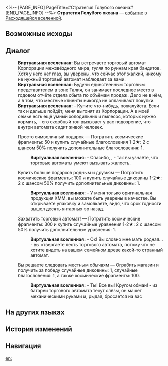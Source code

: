 <%-- [PAGE_INFO]
PageTitle=#Стратегия Голубого океана#
[END_PAGE_INFO] --%>
{{Дополнить}}
{{ВВ Событие Инфобокс
|id                 = 24201
|Название           = 
|Изображение        = Событие ВВ Состязание.png
|Испытание_в_вв     = 
|Испытание_в_рое    = 
|Испытание_в_зиш    = 
|Испытание_в_рв     = Неизвестно
|Испытание_в_облнеп = 
|Требования         = 
|Пред               = 
|След               = 
|Упоминания         = 
|Порядок            = 
|Порядок_рв         = 120
}}
'''Стратегия Голубого океана''' — [[Расходящаяся вселенная/События|событие]] в [[Расходящаяся вселенная|Расходящейся вселенной]].

==Возможные исходы==
{{Возможные исходы
|Выбор_1 = Просто символичный подарок
|Результат_1 = Потратить космические фрагменты: 50 и купить случайные благословения 1-2★: 2 с шансом 50% получить дополнительные благословения: 1.

|Выбор_2 = Купить больше подарков родным и друзьям
|Результат_2 = Потратить космические фрагменты: 100 и купить случайные диковины 1-2★: 2 с шансом 50% получить дополнительные диковины: 1.

|Выбор_3 = Захватить торговый автомат!
|Результат_3 = Потратить космические фрагменты: 300 и купить случайные уравнения 1-2★: 2 с шансом 50% получить дополнительные уравнения: 1.

|Выбор_4 = Вы решаете следовать местным обычаям
|Результат_4 = Ограбить магазин и получить за победу случайные диковины: 1, случайные благословения: 1, а также космические фрагменты: 100.
}}

==Диалог==
{{Диалог Начало}}
:'''Виртуальная вселенная:''' Вы встречаете торговый автомат Корпорации межзвёздного мира, гуляя по руинам края бандитов. Хотя у него нет глаз, вы уверены, что сейчас этот жалкий, никому не нужный торговый автомат наблюдает за вами.
:'''Виртуальная вселенная:''' Будучи единственным торговым представителем в зоне Талия, он занимает последнее место в годовом отчёте отдела сбыта по объёмам продаж. Дело не в нём, а в том, что местные клиенты никогда не оплачивают покупки.
:'''Виртуальная вселенная:''' - Купите что-нибудь, пожалуйста. Если так и дальше пойдёт, меня выгонят из Корпорации. А в моей семье есть ещё умный холодильник и пылесос, которых нужно кормить, - его скорбный тон вызывает у вас подозрение, что внутри автомата сидит живой человек.
:{{Диалог|Звезда}} Просто символичный подарок &mdash; Потратить космические фрагменты: 50 и купить случайные благословения 1-2★: 2 с шансом 50% получить дополнительные благословения: 1.
::'''Виртуальная вселенная:''' - Спасибо, {{MC|ж=добрая незнакомка|м=добрый незнакомец}}, - так вы узнаёте, что торговые автоматы умеют вызывать жалость.
:{{Диалог|Звезда}} Купить больше подарков родным и друзьям &mdash; Потратить космические фрагменты: 100 и купить случайные диковины 1-2★: 2 с шансом 50% получить дополнительные диковины: 1.
::'''Виртуальная вселенная:''' - У меня только оригинальная продукция КММ, вы можете быть уверены в качестве. Вы открываете упаковку и замолкаете, видя, что срок годности вышел десять янтарных эр назад.
:{{Диалог|Звезда}} Захватить торговый автомат! &mdash; Потратить космические фрагменты: 300 и купить случайные уравнения 1-2★: 2 с шансом 50% получить дополнительные уравнения: 1.
::'''Виртуальная вселенная:''' - Ох! Вы словно мне мать родная... - вы отвергаете лесть торгового автомата, потому что не хотите видеть на вашем семейном древе какой-то странный автомат.
:{{Диалог|Звезда}} Вы решаете следовать местным обычаям &mdash; Ограбить магазин и получить за победу случайные диковины: 1, случайные благословения: 1, а также космические фрагменты: 100.
::'''Виртуальная вселенная:''' - Ты! Все вы! Кругом обман! - из батареи торгового автомата текут слёзы, он машет механическими руками и, рыдая, бросается на вас
{{Диалог Конец}}

==На других языках==
{{На других языках
|en   = Blue Ocean Strategy
|zhs  = 销售蓝海
|zht  = 銷售藍海
|ja   = ブルーオーシャン{{Rubi|戦略|せんりゃく}}
|ko   = 세일즈 블루오션
|es   = La estrategia del océano azul
|fr   = Stratégie océan bleu
|ru   = Стратегия Голубого океана
|th   = กลยุทธ์ทะเลสีคราม
|vi   = Bán Đại Dương Xanh
|de   = Verkauf des blauen Ozeans
|id   = Strategi Samudera Biru
|pt   = Estratégia do Oceano Azul
}}

==История изменений==
{{История изменений|null}}

==Навигация==
{{События ВВ Навбокс}}

[[en:]]